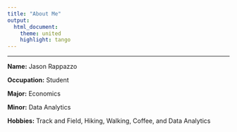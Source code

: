 ```yaml
---
title: "About Me"
output: 
  html_document:
    theme: united
    highlight: tango
---
```

___

**Name:** Jason Rappazzo

**Occupation:** Student

**Major:** Economics

**Minor:** Data Analytics

**Hobbies:** Track and Field, Hiking, Walking, Coffee, and Data Analytics

